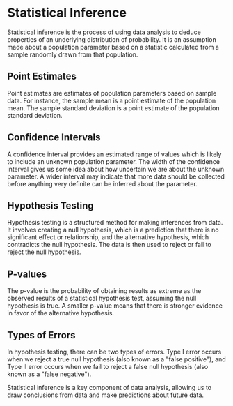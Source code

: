 # Statistical Inference

Statistical inference is the process of using data analysis to deduce properties of an underlying distribution of probability. It is an assumption made about a population parameter based on a statistic calculated from a sample randomly drawn from that population.

## Point Estimates

Point estimates are estimates of population parameters based on sample data. For instance, the sample mean is a point estimate of the population mean. The sample standard deviation is a point estimate of the population standard deviation.

## Confidence Intervals

A confidence interval provides an estimated range of values which is likely to include an unknown population parameter. The width of the confidence interval gives us some idea about how uncertain we are about the unknown parameter. A wider interval may indicate that more data should be collected before anything very definite can be inferred about the parameter.

## Hypothesis Testing

Hypothesis testing is a structured method for making inferences from data. It involves creating a null hypothesis, which is a prediction that there is no significant effect or relationship, and the alternative hypothesis, which contradicts the null hypothesis. The data is then used to reject or fail to reject the null hypothesis.

## P-values

The p-value is the probability of obtaining results as extreme as the observed results of a statistical hypothesis test, assuming the null hypothesis is true. A smaller p-value means that there is stronger evidence in favor of the alternative hypothesis.

## Types of Errors

In hypothesis testing, there can be two types of errors. Type I error occurs when we reject a true null hypothesis (also known as a "false positive"), and Type II error occurs when we fail to reject a false null hypothesis (also known as a "false negative").

Statistical inference is a key component of data analysis, allowing us to draw conclusions from data and make predictions about future data.
